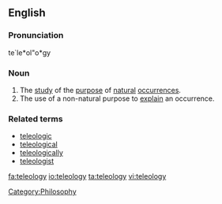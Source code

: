 ==English==
{{wikipedia}}

===Pronunciation===
te`le*ol"o*gy

===Noun===
{{en-noun|teleolog|ies}}

# The [[study]] of the [[purpose]] of [[natural]] [[occurrence]]s.
# The use of a non-natural purpose to [[explain]] an occurrence.

===Related terms===
* [[teleologic]]
* [[teleological]]
* [[teleologically]]
* [[teleologist]]

[[Category:Philosophy]]

[[fa:teleology]]
[[io:teleology]]
[[ta:teleology]]
[[vi:teleology]]